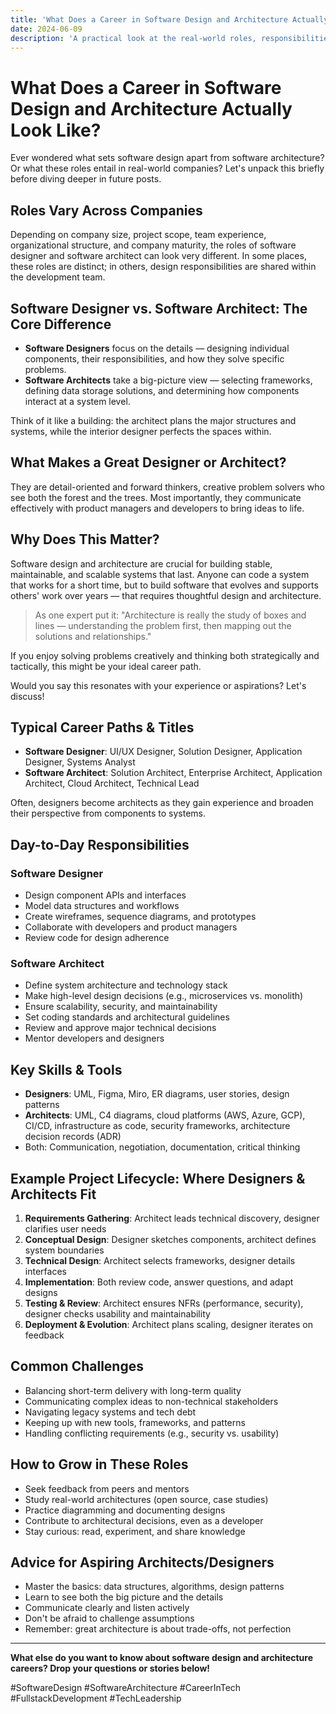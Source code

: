 ```yaml
---
title: 'What Does a Career in Software Design and Architecture Actually Look Like?'
date: 2024-06-09
description: 'A practical look at the real-world roles, responsibilities, and impact of software designers and architects. What sets them apart, and why does it matter?'
---
```


# What Does a Career in Software Design and Architecture Actually Look Like?

Ever wondered what sets software design apart from software architecture? Or what these roles entail in real-world companies? Let's unpack this briefly before diving deeper in future posts.

## Roles Vary Across Companies

Depending on company size, project scope, team experience, organizational structure, and company maturity, the roles of software designer and software architect can look very different. In some places, these roles are distinct; in others, design responsibilities are shared within the development team.

## Software Designer vs. Software Architect: The Core Difference

- **Software Designers** focus on the details — designing individual components, their responsibilities, and how they solve specific problems.
- **Software Architects** take a big-picture view — selecting frameworks, defining data storage solutions, and determining how components interact at a system level.

Think of it like a building: the architect plans the major structures and systems, while the interior designer perfects the spaces within.

## What Makes a Great Designer or Architect?

They are detail-oriented and forward thinkers, creative problem solvers who see both the forest and the trees. Most importantly, they communicate effectively with product managers and developers to bring ideas to life.

## Why Does This Matter?

Software design and architecture are crucial for building stable, maintainable, and scalable systems that last. Anyone can code a system that works for a short time, but to build software that evolves and supports others' work over years — that requires thoughtful design and architecture.

> As one expert put it: "Architecture is really the study of boxes and lines — understanding the problem first, then mapping out the solutions and relationships."

If you enjoy solving problems creatively and thinking both strategically and tactically, this might be your ideal career path.

Would you say this resonates with your experience or aspirations? Let's discuss!

## Typical Career Paths & Titles

- **Software Designer**: UI/UX Designer, Solution Designer, Application Designer, Systems Analyst
- **Software Architect**: Solution Architect, Enterprise Architect, Application Architect, Cloud Architect, Technical Lead

Often, designers become architects as they gain experience and broaden their perspective from components to systems.

## Day-to-Day Responsibilities

### Software Designer

- Design component APIs and interfaces
- Model data structures and workflows
- Create wireframes, sequence diagrams, and prototypes
- Collaborate with developers and product managers
- Review code for design adherence

### Software Architect

- Define system architecture and technology stack
- Make high-level design decisions (e.g., microservices vs. monolith)
- Ensure scalability, security, and maintainability
- Set coding standards and architectural guidelines
- Review and approve major technical decisions
- Mentor developers and designers

## Key Skills & Tools

- **Designers**: UML, Figma, Miro, ER diagrams, user stories, design patterns
- **Architects**: UML, C4 diagrams, cloud platforms (AWS, Azure, GCP), CI/CD, infrastructure as code, security frameworks, architecture decision records (ADR)
- Both: Communication, negotiation, documentation, critical thinking

## Example Project Lifecycle: Where Designers & Architects Fit

1. **Requirements Gathering**: Architect leads technical discovery, designer clarifies user needs
2. **Conceptual Design**: Designer sketches components, architect defines system boundaries
3. **Technical Design**: Architect selects frameworks, designer details interfaces
4. **Implementation**: Both review code, answer questions, and adapt designs
5. **Testing & Review**: Architect ensures NFRs (performance, security), designer checks usability and maintainability
6. **Deployment & Evolution**: Architect plans scaling, designer iterates on feedback

## Common Challenges

- Balancing short-term delivery with long-term quality
- Communicating complex ideas to non-technical stakeholders
- Navigating legacy systems and tech debt
- Keeping up with new tools, frameworks, and patterns
- Handling conflicting requirements (e.g., security vs. usability)

## How to Grow in These Roles

- Seek feedback from peers and mentors
- Study real-world architectures (open source, case studies)
- Practice diagramming and documenting designs
- Contribute to architectural decisions, even as a developer
- Stay curious: read, experiment, and share knowledge

## Advice for Aspiring Architects/Designers

- Master the basics: data structures, algorithms, design patterns
- Learn to see both the big picture and the details
- Communicate clearly and listen actively
- Don't be afraid to challenge assumptions
- Remember: great architecture is about trade-offs, not perfection

---

**What else do you want to know about software design and architecture careers? Drop your questions or stories below!**

#SoftwareDesign #SoftwareArchitecture #CareerInTech #FullstackDevelopment #TechLeadership
